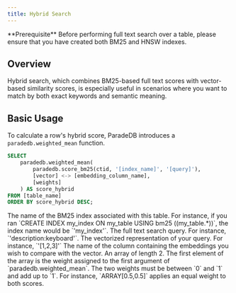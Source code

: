 ```yaml
---
title: Hybrid Search
---
```


<Info>
  **Prerequisite** Before performing full text search over a table, please
  ensure that you have created both BM25 and HNSW indexes.
</Info>

## Overview

Hybrid search, which combines BM25-based full text scores with vector-based
similarity scores, is especially useful in scenarios where you want to match by both
exact keywords and semantic meaning.

## Basic Usage

To calculate a row's hybrid score, ParadeDB introduces a `paradedb.weighted_mean` function.

```sql
SELECT
    paradedb.weighted_mean(
        paradedb.score_bm25(ctid, '[index_name]', '[query]'),
        [vector] <-> [embedding_column_name],
        [weights]
    ) AS score_hybrid
FROM [table_name]
ORDER BY score_hybrid DESC;
```

<ParamField body="index_name" required>
  The name of the BM25 index associated with this table. For instance, if you
  ran `CREATE INDEX my_index ON my_table USING bm25 ((my_table.*))`, the index
  name would be `'my_index'`.
</ParamField>
<ParamField body="query" required>
  The full text search query. For instance, `'description:keyboard'`.
</ParamField>
<ParamField body="vector" required>
  The vectorized representation of your query. For instance, `'[1,2,3]'`
</ParamField>
<ParamField body="embedding_column_name" required>
  The name of the column containing the embeddings you wish to compare with the
  vector.
</ParamField>
<ParamField body="weights" required>
  An array of length 2. The first element of the array is the weight assigned to
  the first argument of `paradedb.weighted_mean`. The two weights must be
  between `0` and `1` and add up to `1`. For instance, `ARRAY[0.5,0.5]` applies
  an equal weight to both scores.
</ParamField>
